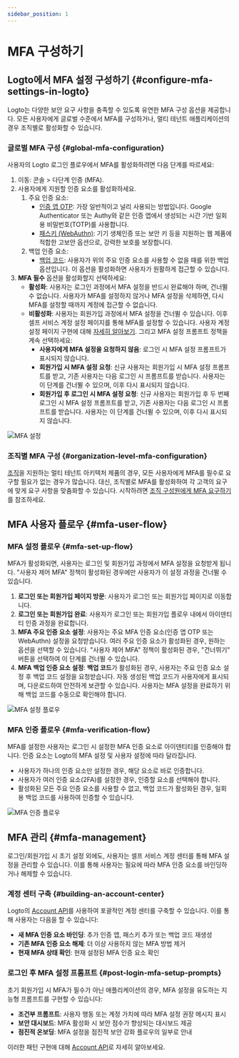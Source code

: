 ```yaml
---
sidebar_position: 1
---
```


# MFA 구성하기

## Logto에서 MFA 설정 구성하기 \{#configure-mfa-settings-in-logto}

Logto는 다양한 보안 요구 사항을 충족할 수 있도록 유연한 MFA 구성 옵션을 제공합니다. 모든 사용자에게 글로벌 수준에서 MFA를 구성하거나, 멀티 테넌트 애플리케이션의 경우 조직별로 활성화할 수 있습니다.

### 글로벌 MFA 구성 \{#global-mfa-configuration}

사용자의 Logto 로그인 플로우에서 MFA를 활성화하려면 다음 단계를 따르세요:

1. 이동: <CloudLink to="/mfa">콘솔 > 다단계 인증 (MFA)</CloudLink>.
2. 사용자에게 지원할 인증 요소를 활성화하세요.
   1. 주요 인증 요소:
      - [인증 앱 OTP](/end-user-flows/mfa/authenticator-app-otp): 가장 일반적이고 널리 사용되는 방법입니다. Google Authenticator 또는 Authy와 같은 인증 앱에서 생성되는 시간 기반 일회용 비밀번호(TOTP)를 사용합니다.
      - [패스키 (WebAuthn)](/end-user-flows/mfa/webauthn): 기기 생체인증 또는 보안 키 등을 지원하는 웹 제품에 적합한 고보안 옵션으로, 강력한 보호를 보장합니다.
   2. 백업 인증 요소:
      - [백업 코드](/end-user-flows/mfa/backup-codes): 사용자가 위의 주요 인증 요소를 사용할 수 없을 때를 위한 백업 옵션입니다. 이 옵션을 활성화하면 사용자가 원활하게 접근할 수 있습니다.
3. **MFA 필수** 옵션을 활성화할지 선택하세요:
   - **활성화**: 사용자는 로그인 과정에서 MFA 설정을 반드시 완료해야 하며, 건너뛸 수 없습니다. 사용자가 MFA를 설정하지 않거나 MFA 설정을 삭제하면, 다시 MFA를 설정할 때까지 계정에 접근할 수 없습니다.
   - **비활성화**: 사용자는 회원가입 과정에서 MFA 설정을 건너뛸 수 있습니다. 이후 셀프 서비스 계정 설정 페이지를 통해 MFA를 설정할 수 있습니다. 사용자 계정 설정 페이지 구현에 대해 [자세히 알아보기](/end-user-flows/account-settings/). 그리고 MFA 설정 프롬프트 정책을 계속 선택하세요:
     - **사용자에게 MFA 설정을 요청하지 않음**: 로그인 시 MFA 설정 프롬프트가 표시되지 않습니다.
     - **회원가입 시 MFA 설정 요청**: 신규 사용자는 회원가입 시 MFA 설정 프롬프트를 받고, 기존 사용자는 다음 로그인 시 프롬프트를 받습니다. 사용자는 이 단계를 건너뛸 수 있으며, 이후 다시 표시되지 않습니다.
     - **회원가입 후 로그인 시 MFA 설정 요청**: 신규 사용자는 회원가입 후 두 번째 로그인 시 MFA 설정 프롬프트를 받고, 기존 사용자는 다음 로그인 시 프롬프트를 받습니다. 사용자는 이 단계를 건너뛸 수 있으며, 이후 다시 표시되지 않습니다.

<img src="/img/assets/configure-mfa.png" alt="MFA 설정" />

### 조직별 MFA 구성 \{#organization-level-mfa-configuration}

[조직](/organizations)을 지원하는 멀티 테넌트 아키텍처 제품의 경우, 모든 사용자에게 MFA를 필수로 요구할 필요가 없는 경우가 많습니다. 대신, 조직별로 MFA를 활성화하여 각 고객의 요구에 맞게 요구 사항을 맞춤화할 수 있습니다. 시작하려면 [조직 구성원에게 MFA 요구하기](/organizations/organization-management#require-mfa-for-organization-members)를 참조하세요.

## MFA 사용자 플로우 \{#mfa-user-flow}

### MFA 설정 플로우 \{#mfa-set-up-flow}

MFA가 활성화되면, 사용자는 로그인 및 회원가입 과정에서 MFA 설정을 요청받게 됩니다. "사용자 제어 MFA" 정책이 활성화된 경우에만 사용자가 이 설정 과정을 건너뛸 수 있습니다.

1. **로그인 또는 회원가입 페이지 방문**: 사용자가 로그인 또는 회원가입 페이지로 이동합니다.
2. **로그인 또는 회원가입 완료**: 사용자가 로그인 또는 회원가입 플로우 내에서 아이덴티티 인증 과정을 완료합니다.
3. **MFA 주요 인증 요소 설정**: 사용자는 주요 MFA 인증 요소(인증 앱 OTP 또는 WebAuthn) 설정을 요청받습니다. 여러 주요 인증 요소가 활성화된 경우, 원하는 옵션을 선택할 수 있습니다. "사용자 제어 MFA" 정책이 활성화된 경우, "건너뛰기" 버튼을 선택하여 이 단계를 건너뛸 수 있습니다.
4. **MFA 백업 인증 요소 설정**: **백업 코드**가 활성화된 경우, 사용자는 주요 인증 요소 설정 후 백업 코드 설정을 요청받습니다. 자동 생성된 백업 코드가 사용자에게 표시되며, 다운로드하여 안전하게 보관할 수 있습니다. 사용자는 MFA 설정을 완료하기 위해 백업 코드를 수동으로 확인해야 합니다.

<img src="/img/assets/link-mfa.png" alt="MFA 설정 플로우" />

### MFA 인증 플로우 \{#mfa-verification-flow}

MFA를 설정한 사용자는 로그인 시 설정한 MFA 인증 요소로 아이덴티티를 인증해야 합니다. 인증 요소는 Logto의 MFA 설정 및 사용자 설정에 따라 달라집니다.

- 사용자가 하나의 인증 요소만 설정한 경우, 해당 요소로 바로 인증합니다.
- 사용자가 여러 인증 요소(2FA)를 설정한 경우, 인증할 요소를 선택해야 합니다.
- 활성화된 모든 주요 인증 요소를 사용할 수 없고, 백업 코드가 활성화된 경우, 일회용 백업 코드를 사용하여 인증할 수 있습니다.

<img src="/img/assets/verify-mfa.png" alt="MFA 인증 플로우" />

## MFA 관리 \{#mfa-management}

로그인/회원가입 시 초기 설정 외에도, 사용자는 셀프 서비스 계정 센터를 통해 MFA 설정을 관리할 수 있습니다. 이를 통해 사용자는 필요에 따라 MFA 인증 요소를 바인딩하거나 해제할 수 있습니다.

### 계정 센터 구축 \{#building-an-account-center}

Logto의 [Account API](/end-user-flows/account-settings/by-account-api)를 사용하여 포괄적인 계정 센터를 구축할 수 있습니다. 이를 통해 사용자는 다음을 할 수 있습니다:

- **새 MFA 인증 요소 바인딩**: 추가 인증 앱, 패스키 추가 또는 백업 코드 재생성
- **기존 MFA 인증 요소 해제**: 더 이상 사용하지 않는 MFA 방법 제거
- **현재 MFA 상태 확인**: 현재 설정된 MFA 인증 요소 확인

### 로그인 후 MFA 설정 프롬프트 \{#post-login-mfa-setup-prompts}

초기 회원가입 시 MFA가 필수가 아닌 애플리케이션의 경우, MFA 설정을 유도하는 지능형 프롬프트를 구현할 수 있습니다:

- **조건부 프롬프트**: 사용자 행동 또는 계정 가치에 따라 MFA 설정 권장 메시지 표시
- **보안 대시보드**: MFA 활성화 시 보안 점수가 향상되는 대시보드 제공
- **점진적 온보딩**: MFA 설정을 점진적 보안 강화 플로우의 일부로 안내

이러한 패턴 구현에 대해 [Account API](/end-user-flows/account-settings/by-account-api)로 자세히 알아보세요.
